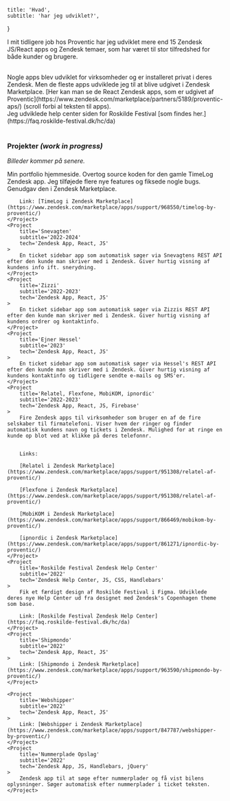     title: 'Hvad',
    subtitle: 'har jeg udviklet?',
}

I mit tidligere job hos Proventic har jeg udviklet mere end 15 Zendesk JS/React apps og Zendesk temaer,
som har været til stor tilfredshed for både kunder og brugere.

<br />
Nogle apps blev udviklet for virksomheder og er installeret privat i deres Zendesk.
Men de fleste apps udviklede jeg til at blive udgivet i Zendesk Marketplace.
[Her kan man se de React Zendesk apps, som er udgivet af Proventic](https://www.zendesk.com/marketplace/partners/5189/proventic-aps/) (scroll forbi al teksten til apps).

<br />
Jeg udviklede help center siden for Roskilde Festival [som findes her.](https://faq.roskilde-festival.dk/hc/da)

<br />
<br />

### Projekter _(work in progress)_
_Billeder kommer på senere._
<br />

<ResponsiveGrid>
    <Project
        title='aldu.dk'
        subtitle='2024'
        tech='React, TS, MDX, Vite, CSS Modules'
    >
        Min portfolio hjemmeside.
    </Project>
    <Project
        title='TimeLog'
        subtitle='2023-2024'
        tech='Zendesk App, JS, Handlebars, jQuery'
    >
        Overtog source koden for den gamle TimeLog Zendesk app. Jeg tilføjede flere nye features og fiksede nogle bugs. Genudgav den i Zendesk Marketplace.

        Link: [TimeLog i Zendesk Marketplace](https://www.zendesk.com/marketplace/apps/support/968550/timelog-by-proventic/)
    </Project>
    <Project
        title='Snevagten'
        subtitle='2022-2024'
        tech='Zendesk App, React, JS'
    >
        En ticket sidebar app som automatisk søger via Snevagtens REST API efter den kunde man skriver med i Zendesk. Giver hurtig visning af kundens info ift. snerydning.
    </Project>
    <Project
        title='Zizzi'
        subtitle='2022-2023'
        tech='Zendesk App, React, JS'
    >
        En ticket sidebar app som automatisk søger via Zizzis REST API efter den kunde man skriver med i Zendesk. Giver hurtig visning af kundens ordrer og kontaktinfo.
    </Project>
    <Project
        title='Ejner Hessel'
        subtitle='2023'
        tech='Zendesk App, React, JS'
    >
        En ticket sidebar app som automatisk søger via Hessel's REST API efter den kunde man skriver med i Zendesk. Giver hurtig visning af kundens kontaktinfo og tidligere sendte e-mails og SMS'er.
    </Project>
    <Project
        title='Relatel, Flexfone, MobiKOM, ipnordic'
        subtitle='2022-2023'
        tech='Zendesk App, React, JS, Firebase'
    >
        Fire Zendesk apps til virksomheder som bruger en af de fire selskaber til firmatelefoni. Viser hvem der ringer og finder automatisk kundens navn og tickets i Zendesk. Mulighed for at ringe en kunde op blot ved at klikke på deres telefonnr.


        Links:

        [Relatel i Zendesk Marketplace](https://www.zendesk.com/marketplace/apps/support/951308/relatel-af-proventic/)

        [Flexfone i Zendesk Marketplace](https://www.zendesk.com/marketplace/apps/support/951308/relatel-af-proventic/)

        [MobiKOM i Zendesk Marketplace](https://www.zendesk.com/marketplace/apps/support/866469/mobikom-by-proventic/)

        [ipnordic i Zendesk Marketplace](https://www.zendesk.com/marketplace/apps/support/861271/ipnordic-by-proventic/)
    </Project>
    <Project
        title='Roskilde Festival Zendesk Help Center'
        subtitle='2022'
        tech='Zendesk Help Center, JS, CSS, Handlebars'
    >
        Fik et færdigt design af Roskilde Festival i Figma. Udviklede deres nye Help Center ud fra designet med Zendesk's Copenhagen theme som base.

        Link: [Roskilde Festival Zendesk Help Center](https://faq.roskilde-festival.dk/hc/da)
    </Project>
    <Project
        title='Shipmondo'
        subtitle='2022'
        tech='Zendesk App, React, JS'
    >
        Link: [Shipmondo i Zendesk Marketplace](https://www.zendesk.com/marketplace/apps/support/963590/shipmondo-by-proventic/)
    </Project>

    <Project
        title='Webshipper'
        subtitle='2022'
        tech='Zendesk App, React, JS'
    >
        Link: [Webshipper i Zendesk Marketplace](https://www.zendesk.com/marketplace/apps/support/847787/webshipper-by-proventic/)
    </Project>
    <Project
        title='Nummerplade Opslag'
        subtitle='2022'
        tech='Zendesk App, JS, Handlebars, jQuery'
    >
        Zendesk app til at søge efter nummerplader og få vist bilens oplysninger. Søger automatisk efter nummerplader i ticket teksten.
    </Project>
</ResponsiveGrid>
